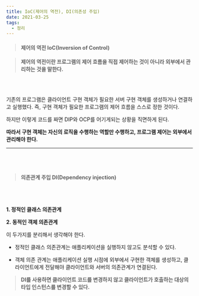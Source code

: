 ```yaml
---
title: IoC(제어의 역전), DI(의존성 주입)
date: 2021-03-25
tags:
  - 정리
---
```


> #### 제어의 역전 IoC(Inversion of Control)

> <p><strong>제어의 역전이란 프로그램의 제어 흐름을 직접 제어하는 것이 아니라 외부에서 관리하는 것을 말한다.</strong></p>

<br></br>

기존의 프로그램은 클라이언트 구현 객체가 필요한 서버 구현 객체를 생성하거나 연결하고 실행했다.
즉, 구현 객체가 필요한 프로그램의 제어 흐름을 스스로 정한 것이다. 

하지만 이렇게 코드를 짜면 DIP와 OCP를 어기게되는 상황을 직면하게 된다.
<p><strong>따라서 구현 객체는 자신의 로직을 수행하는 역할만 수행하고, 프로그램 제어는 외부에서 관리해야 한다.</strong></p>


<hr></hr>
<br></br>


> #### 의존관계 주입 DI(Dependency injection)

<br></br>


<p><strong>1. 정적인 클래스 의존관계</strong></p>
<p><strong>2. 동적인 객체 의존관계 </strong></p>

이 두가지를 분리해서 생각해야 한다. 

- 정적인 클래스 의존관계는 애플리케이션을 실행하지 않고도 분석할 수 있다.

- 객체 의존 관계는 애플리케이션 실행 시점에 외부에서 구현한 객체를 생성하고, 클라이언트에게 전달해야 클라이언트와 서버의 의존관계가 연결된다.

> <p><strong>DI를 사용하면 클라이언트 코드를 변경하지 않고 클라이언트가 호출하는 대상의 타입 인스턴스를 변경할 수 있다.</strong></p>
